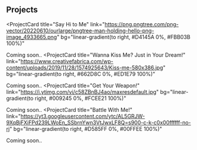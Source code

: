 ## Projects

<ProjectCard
  title="Say Hi to Me"
  link="https://png.pngtree.com/png-vector/20220610/ourlarge/pngtree-man-holding-hello-png-image_4933665.png"
  bg="linear-gradient(to right, #D4145A 0%, #FBB03B 100%)"
>
  Coming soon..
</ProjectCard>
<ProjectCard
  title="Wanna Kiss Me? Just in Your Dream!"
  link="https://www.creativefabrica.com/wp-content/uploads/2019/11/28/1574925643/Kiss-me-580x386.jpg"
  bg="linear-gradient(to right, #662D8C 0%, #ED1E79 100%)"
>
  Coming soon..
</ProjectCard>
<ProjectCard
  title="Get Your Weapon!"
  link="https://i.ytimg.com/vi/c58ZBnBJ4ao/maxresdefault.jpg"
  bg="linear-gradient(to right, #009245 0%, #FCEE21 100%)"
>
  Coming soon..
</ProjectCard>
<ProjectCard
  title="Battle With Me!"
  link="https://yt3.googleusercontent.com/ytc/AL5GRJW-9XqBjFXiFPd239LWoEn_SSbrnYwn3VtJwxLF8Q=s900-c-k-c0x00ffffff-no-rj"
  bg="linear-gradient(to right, #D585FF 0%, #00FFEE 100%)"
>
  Coming soon..
</ProjectCard>
